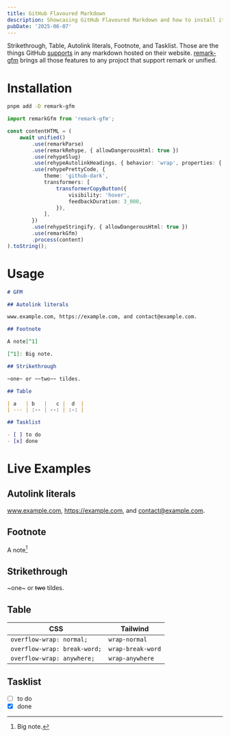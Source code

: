 ```yaml
---
title: GitHub Flavoured Markdown
description: Showcasing GitHub Flavoured Markdown and how to install it on any unified or remark codebase.
pubDate: '2025-06-07'
---
```


Strikethrough, Table, Autolink literals, Footnote, and Tasklist. Those are the things GitHub [supports](https://github.github.com/gfm/) in any markdown hosted on their website. [remark-gfm](https://github.com/remarkjs/remark-gfm) brings all those features to any projoct that support remark or unified.

# Installation

```bash
pnpm add -D remark-gfm
```

```ts showLineNumbers {1, 4, 19}
import remarkGfm from 'remark-gfm';

const contentHTML = (
	await unified()
		.use(remarkParse)
		.use(remarkRehype, { allowDangerousHtml: true })
		.use(rehypeSlug)
		.use(rehypeAutolinkHeadings, { behavior: 'wrap', properties: { className: ['link-hover'] } })
		.use(rehypePrettyCode, {
			theme: 'github-dark',
			transformers: [
				transformerCopyButton({
					visibility: 'hover',
					feedbackDuration: 3_000,
				}),
			],
		})
		.use(rehypeStringify, { allowDangerousHtml: true })
		.use(remarkGfm)
		.process(content)
).toString();
```

# Usage

```md
# GFM

## Autolink literals

www.example.com, https://example.com, and contact@example.com.

## Footnote

A note[^1]

[^1]: Big note.

## Strikethrough

~one~ or ~~two~~ tildes.

## Table

| a   | b   |   c |  d  |
| --- | :-- | --: | :-: |

## Tasklist

- [ ] to do
- [x] done
```

# Live Examples

## Autolink literals

www.example.com, https://example.com, and contact@example.com.

## Footnote

A note[^1]

[^1]: Big note.

## Strikethrough

~one~ or ~~two~~ tildes.

## Table

| CSS                          | Tailwind          |
| ---------------------------- | ----------------- |
| `overflow-wrap: normal;`     | `wrap-normal`     |
| `overflow-wrap: break-word;` | `wrap-break-word` |
| `overflow-wrap: anywhere;`   | `wrap-anywhere`   |

## Tasklist

- [ ] to do
- [x] done
